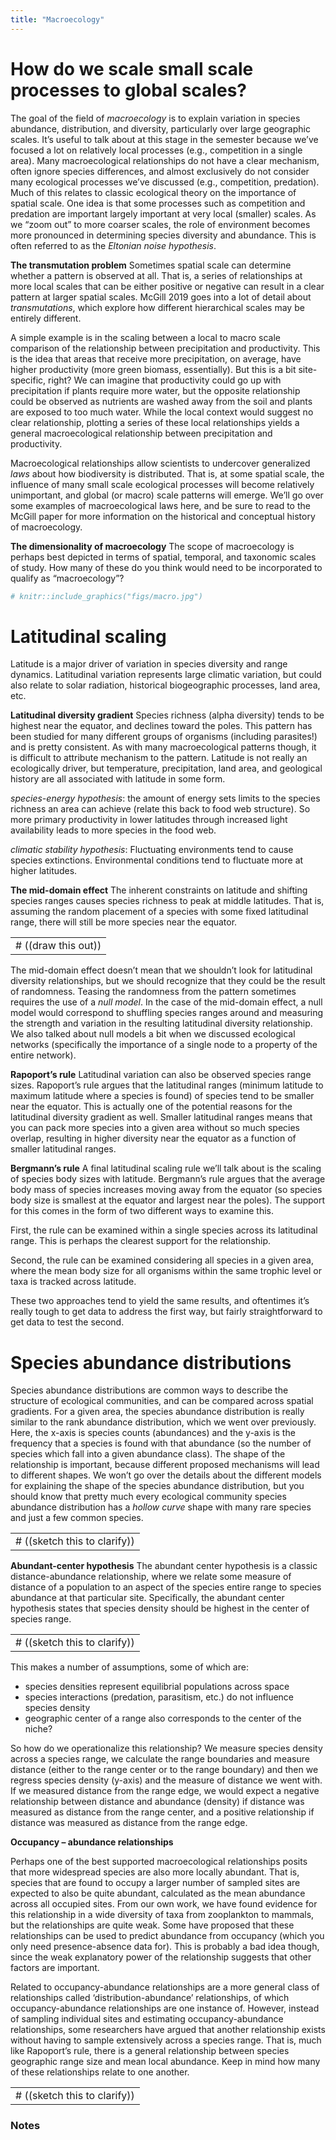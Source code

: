 ```yaml
---
title: "Macroecology"
---
```




# How do we scale small scale processes to global scales?

The goal of the field of _macroecology_ is to explain variation in species abundance, distribution, and diversity, particularly over large geographic scales. It's useful to talk about at this stage in the semester because we've focused a lot on relatively local processes (e.g., competition in a single area). Many macroecological relationships do not have a clear mechanism, often ignore species differences, and almost exclusively do not consider many ecological processes we've discussed (e.g., competition, predation). Much of this relates to classic ecological theory on the importance of spatial scale. One idea is that some processes such as competition and predation are important largely important at very local (smaller) scales. As we "zoom out" to more coarser scales, the role of environment becomes more pronounced in determining species diversity and abundance. This is often referred to as the _Eltonian noise hypothesis_. 

**The transmutation problem** Sometimes spatial scale can determine whether a pattern is observed at all. That is, a series of relationships at more local scales that can be either positive or negative can result in a clear pattern at larger spatial scales. McGill 2019 goes into a lot of detail about _transmutations_, which explore how different hierarchical scales may be entirely different. 

A simple example is in the scaling between a local to macro scale comparison of the relationship between precipitation and productivity. This is the idea that areas that receive more precipitation, on average, have higher productivity (more green biomass, essentially). But this is a bit site-specific, right? We can imagine that productivity could go up with precipitation if plants require more water, but the opposite relationship could be observed as nutrients are washed away from the soil and plants are exposed to too much water. While the local context would suggest no clear relationship, plotting a series of these local relationships yields a general macroecological relationship between precipitation and productivity. 



Macroecological relationships allow scientists to undercover generalized _laws_ about how biodiversity is distributed. That is, at some spatial scale, the influence of many small scale ecological processes will become relatively unimportant, and global (or macro) scale patterns will emerge. We'll go over some examples of macroecological laws here, and be sure to read to the McGill paper for more information on the historical and conceptual history of macroecology.




 

**The dimensionality of macroecology** The scope of macroecology is perhaps best depicted in terms of spatial, temporal, and taxonomic scales of study. How many of these do you think would need to be incorporated to qualify as "macroecology"?


```r
# knitr::include_graphics("figs/macro.jpg")
```





# Latitudinal scaling

Latitude is a major driver of variation in species diversity and range dynamics. Latitudinal variation represents large climatic variation, but could also relate to solar radiation, historical biogeographic processes, land area, etc.

**Latitudinal diversity gradient** Species richness (alpha diversity) tends to be highest near the equator, and declines toward the poles. This pattern has been studied for many different groups of organisms (including parasites!) and is pretty consistent. As with many macroecological patterns though, it is difficult to attribute mechanism to the pattern. Latitude is not really an ecologically driver, but temperature, precipitation, land area, and geological history are all associated with latitude in some form. 

_species-energy hypothesis_: the amount of energy sets limits to the species richness an area can achieve (relate this back to food web structure). So more primary productivity in lower latitudes through increased light availability leads to more species in the food web. 

_climatic stability hypothesis_: Fluctuating environments tend to cause species extinctions. Environmental conditions tend to fluctuate more at higher latitudes.





**The mid-domain effect** The inherent constraints on latitude and shifting species ranges causes species richness to peak at middle latitudes. That is, assuming the random placement of a species with some fixed latitudinal range, there will still be more species near the equator. 


---
# ((draw this out)) 
---




The mid-domain effect doesn't mean that we shouldn't look for latitudinal diversity relationships, but we should recognize that they could be the result of randomness. Teasing the randomness from the pattern sometimes requires the use of a _null model_. In the case of the mid-domain effect, a null model would correspond to shuffling species ranges around and measuring the strength and variation in the resulting latitudinal diversity relationship. We also talked about null models a bit when we discussed ecological networks (specifically the importance of a single node to a property of the entire network). 


**Rapoport's rule** Latitudinal variation can also be observed species range sizes. Rapoport's rule argues that the latitudinal ranges (minimum latitude to maximum latitude where a species is found) of species tend to be smaller near the equator. This is actually one of the potential reasons for the latitudinal diversity gradient as well. Smaller latitudinal ranges means that you can pack more species into a given area without so much species overlap, resulting in higher diversity near the equator as a function of smaller latitudinal ranges.

**Bergmann's rule** A final latitudinal scaling rule we'll talk about is the scaling of species body sizes with latitude. Bergmann's rule argues that the average body mass of species increases moving away from the equator (so species body size is smallest at the equator and largest near the poles). The support for this comes in the form of two different ways to examine this. 


First, the rule can be examined within a single species across its latitudinal range. This is perhaps the clearest support for the relationship.

Second, the rule can be examined considering all species in a given area, where the mean body size for all organisms within the same trophic level or taxa is tracked across latitude.

These two approaches tend to yield the same results, and oftentimes it's really tough to get data to address the first way, but fairly straightforward to get data to test the second. 






# Species abundance distributions

Species abundance distributions are common ways to describe the structure of ecological communities, and can be compared across spatial gradients. For a given area, the species abundance distribution is really similar to the rank abundance distribution, which we went over previously. Here, the x-axis is species counts (abundances) and the y-axis is the frequency that a species is found with that abundance (so the number of species which fall into a given abundance class). The shape of the relationship is important, because different proposed mechanisms will lead to different shapes. We won't go over the details about the different models for explaining the shape of the species abundance distribution, but you should know that pretty much every ecological community species abundance distribution has a _hollow curve_ shape with many rare species and just a few common species. 


---
# ((sketch this to clarify)) 
---



**Abundant-center hypothesis** The abundant center hypothesis is a classic distance-abundance relationship, where we relate some measure of distance of a population to an aspect of the species entire range to species abundance at that particular site. Specifically, the abundant center hypothesis states that species density should be highest in the center of species range. 



---
# ((sketch this to clarify)) 
---

This makes a number of assumptions, some of which are:

- species densities represent equilibrial populations across space
- species interactions (predation, parasitism, etc.) do not influence species density
- geographic center of a range also corresponds to the center of the niche?

So how do we operationalize this relationship? We measure species density across a species range, we calculate the range boundaries and measure distance (either to the range center or to the range boundary) and then we regress species density (y-axis) and the measure of distance we went with. If we measured distance from the range edge, we would expect a negative relationship between distance and abundance (density) if distance was measured as distance from the range center, and a positive relationship if distance was measured as distance from the range edge. 







**Occupancy -- abundance relationships **

Perhaps one of the best supported macroecological relationships posits that more widespread species are also more locally abundant. That is, species that are found to occupy a larger number of sampled sites are expected to also be quite abundant, calculated as the mean abundance across all occupied sites. From our own work, we have found evidence for this relationship in a wide diversity of taxa from zooplankton to mammals, but the relationships are quite weak. Some have proposed that these relationships can be used to predict abundance from occupancy (which you only need presence-absence data for). This is probably a bad idea though, since the weak explanatory power of the relationship suggests that other factors are important. 


Related to occupancy-abundance relationships are a more general class of relationships called 'distribution-abundance' relationships, of which occupancy-abundance relationships are one instance of. However, instead of sampling individual sites and estimating occupancy-abundance relationships, some researchers have argued that another relationship exists without having to sample extensively across a species range. That is, much like Rapoport's rule, there is a general relationship between species geographic range size and mean local abundance. Keep in mind how many of these relationships relate to one another. 


---
# ((sketch this to clarify)) 
---







### Notes

 




